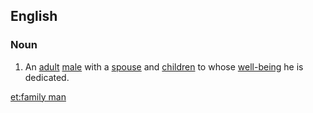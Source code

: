 ==English==

===Noun===
{{en-noun|head=[[family]] [[man]]|family men}}

# An [[adult]] [[male]] with a [[spouse]] and [[children]] to whose [[well-being]] he is dedicated.

[[et:family man]]